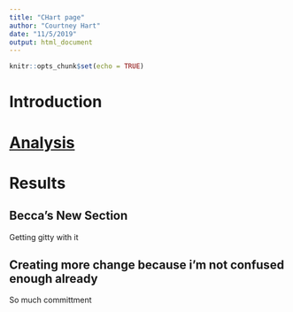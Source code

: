 ```yaml
---
title: "CHart page"
author: "Courtney Hart"
date: "11/5/2019"
output: html_document
---
```


```r
knitr::opts_chunk$set(echo = TRUE)
```

# Introduction
# [Analysis](Cyst_Analysis.html)
# Results

## Becca's New Section

Getting gitty with it

## Creating more change because i'm not confused enough already

So much committment